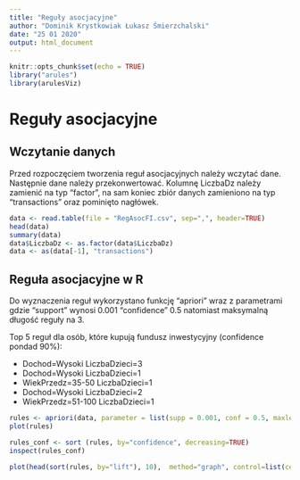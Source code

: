 ```yaml
---
title: "Reguły asocjacyjne"
author: "Dominik Krystkowiak Łukasz Śmierzchalski"
date: "25 01 2020"
output: html_document
---
```


```r
knitr::opts_chunk$set(echo = TRUE)
library("arules")
library(arulesViz)
```

# Reguły asocjacyjne

## Wczytanie danych
Przed rozpoczęciem tworzenia reguł asocjacyjnych należy wczytać dane. Następnie dane należy przekonwertować. Kolumnę LiczbaDz należy zamienić na typ "factor", na sam koniec zbiór danych zamieniono na typ "transactions" oraz pominięto nagłówek.

``` r
data <- read.table(file = "RegAsocFI.csv", sep=",", header=TRUE)
head(data)
summary(data)
data$LiczbaDz <- as.factor(data$LiczbaDz)
data <- as(data[-1], "transactions")
```

## Reguła asocjacyjne w R
Do wyznaczenia reguł wykorzystano funkcję "apriori" wraz z parametrami gdzie "support" wynosi 0.001 "confidence" 0.5 natomiast maksymalną długość reguły na 3.

Top 5 reguł dla osób, które kupują fundusz inwestycyjny (confidence pondad 90%):

* Dochod=Wysoki LiczbaDzieci=3
* Dochod=Wysoki LiczbaDzieci=1
* WiekPrzedz=35-50 LiczbaDzieci=1 
* Dochod=Wysoki LiczbaDzieci=2
* WiekPrzedz=51-100 LiczbaDzieci=1

``` r
rules <- apriori(data, parameter = list(supp = 0.001, conf = 0.5, maxlen=3), appearance = list (default="lhs",rhs="CzyKupiFI=TAK"))
plot(rules)

rules_conf <- sort (rules, by="confidence", decreasing=TRUE)
inspect(rules_conf)

plot(head(sort(rules, by="lift"), 10),  method="graph", control=list(cex=.7))
```
